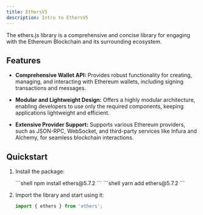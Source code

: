 ```yaml
---
title: EthersV5
description: Intro to EthersV5
---
```



The ethers.js library is a comprehensive and concise library for engaging with the Ethereum Blockchain and its surrounding ecosystem.

<CardGrid>
  <LinkCard title="Website" href="https://docs.ethers.org/v5/" />
  <LinkCard title="Documentation" href="https://docs.ethers.org/v5/" />
  <LinkCard title="Recipe" description="Not ready yet but is coming very soon!"/>
</CardGrid>

## Features

- **Comprehensive Wallet API:** Provides robust functionality for creating, managing, and interacting with Ethereum wallets, including signing transactions and messages.

- **Modular and Lightweight Design:** Offers a highly modular architecture, enabling developers to use only the required components, keeping applications lightweight and efficient.

- **Extensive Provider Support:** Supports various Ethereum providers, such as JSON-RPC, WebSocket, and third-party services like Infura and Alchemy, for seamless blockchain interactions.

## Quickstart

<Steps>

1. Install the package:

    <Tabs>
        <TabItem label="npm">
        ```shell
        npm install ethers@5.7.2
        ```
        </TabItem>
        <TabItem label="yarn">
        ```shell
            yarn add ethers@5.7.2
        ```
        </TabItem>
    </Tabs>

2. Import the library and start using it:

    ```ts
    import { ethers } from 'ethers';
    ```

</Steps>

